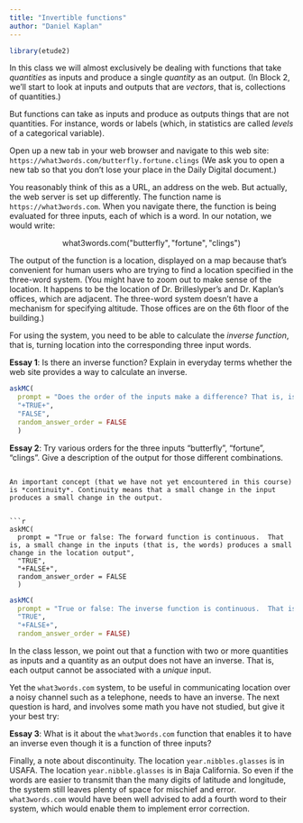 ```yaml
---
title: "Invertible functions"
author: "Daniel Kaplan"
---
```


```r
library(etude2)
```

In this class  we will almost exclusively be dealing with functions that take *quantities* as inputs and produce a single *quantity* as an output. (In Block 2, we'll start to  look at inputs and outputs that are *vectors*, that is, collections of quantities.)

But functions can take as inputs and produce as outputs things that are not quantities. For instance, words or labels (which, in statistics  are called *levels* of a categorical variable).

Open up a new tab in your web browser and navigate to this web site:  `https://what3words.com/butterfly.fortune.clings`
(We ask you to  open a new tab so that you  don't lose your place in  the Daily Digital document.)

You reasonably think of this  as a URL, an address on  the web. But  actually, the web server is set  up  differently. The function name  is `https://what3words.com`. When you navigate there,  the function is being evaluated  for three inputs,  each of which is a word. In  our notation, we would write:

$$\text{what3words.com}(\text{"butterfly"}, \text{"fortune"}, \text{"clings"}) $$

The output of the function is a location, displayed on a map because that's convenient for human users who  are trying to find a location  specified  in the three-word system. (You might have to zoom out to  make sense of the location.  It happens to  be  the location  of Dr. Brilleslyper's  and Dr. Kaplan's offices,  which are adjacent. The three-word system doesn't have a mechanism for specifying  altitude.  Those offices are on  the 6th floor of the building.)

For using the system, you need to be able to calculate the *inverse function*, that is, turning location into the corresponding three input words.

**Essay 1**: Is there an inverse function? Explain in everyday terms whether the web site provides a way to calculate an inverse.

```r
askMC(
  prompt = "Does the order of the inputs make a difference? That is, is the output of the function different when the arguments are changed in order.",
  "+TRUE+", 
  "FALSE",
  random_answer_order = FALSE
  )
```

**Essay 2**: Try various orders for the three inputs "butterfly", "fortune", "clings". Give a description of the output for those different combinations.
```

An important concept (that we have not yet encountered in this course) is *continuity*. Continuity means that a small change in the input produces a small change in the output.


```r
askMC(
  prompt = "True or false: The forward function is continuous.  That is, a small change in the inputs (that is, the words) produces a small change in the location output",
  "TRUE",
  "+FALSE+",
  random_answer_order = FALSE
  )
```

```r
askMC(
  prompt = "True or false: The inverse function is continuous.  That is, a small change in location leads to a small change in the three words.",
  "TRUE",
  "+FALSE+",
  random_answer_order = FALSE)
```



In the class lesson, we point out that a function with two or more quantities as inputs and a quantity as an output does not have an inverse. That is, each output cannot be associated with a *unique* input.

Yet the `what3words.com` system, to be useful in communicating location over a noisy channel such as a telephone, needs to have an  inverse. The next question is hard, and involves some  math  you  have not  studied, but give it your  best try:

**Essay 3**: What is it about  the  `what3words.com` function that enables it to have an inverse even though it  is  a  function of three inputs?

Finally, a note about discontinuity. The location `year.nibbles.glasses` is in USAFA. The location `year.nibble.glasses` is in Baja California. So even if the words are easier to transmit than the many digits of latitude and longitude, the system still leaves plenty of space for mischief and error. `what3words.com` would have been well advised to add a fourth word to their system, which would enable them to implement error correction.
